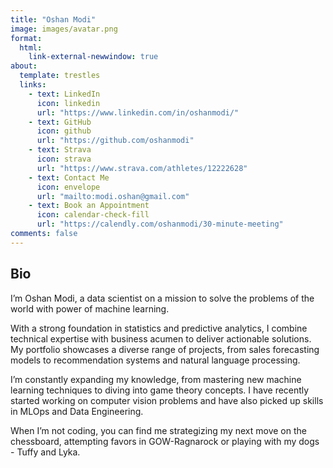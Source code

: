 ```yaml
---
title: "Oshan Modi"
image: images/avatar.png
format:
  html:
    link-external-newwindow: true
about:
  template: trestles  
  links:
    - text: LinkedIn
      icon: linkedin
      url: "https://www.linkedin.com/in/oshanmodi/"
    - text: GitHub
      icon: github
      url: "https://github.com/oshanmodi"
    - text: Strava
      icon: strava
      url: "https://www.strava.com/athletes/12222628"
    - text: Contact Me
      icon: envelope
      url: "mailto:modi.oshan@gmail.com"
    - text: Book an Appointment
      icon: calendar-check-fill
      url: "https://calendly.com/oshanmodi/30-minute-meeting"
comments: false
---
```

::: {.column-body}

## Bio

 I'm Oshan Modi, a data scientist on a mission to solve the problems of the world with power of machine learning. 
 
 With a strong foundation in statistics and predictive analytics, I combine technical expertise with business acumen to deliver actionable solutions. My portfolio showcases a diverse range of projects, from sales forecasting models to recommendation systems and natural language processing.
 
 I'm constantly expanding my knowledge, from mastering new machine learning techniques to diving into game theory concepts. I have recently started working on computer vision problems and have also picked up skills in MLOps and Data Engineering.
 
 When I'm not coding, you can find me strategizing my next move on the chessboard, attempting favors in GOW-Ragnarock or playing with my dogs - Tuffy and Lyka.


:::

